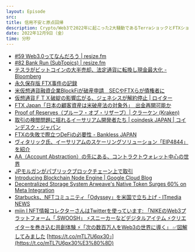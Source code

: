 ```yaml
---
layout: Episode
src: 
title: 信用不安と原点回帰
description: Crypto/Web3で2022年に起こった2大騒動であるTerraショックとFTXショックを振り返りつつ、2023年に向けて重要になりそうなトピックについてざっくり話しました。
date: 2022年12月9日（金）
time: 分秒
---
```


- [#59 Web3.0ってなんだろう | resize.fm](https://resize.fm/ep/59-what-is-web3)
- [#82 Bank Run (SubTopics) | resize.fm](https://resize.fm/ep/82-bank-run)
- [テスラがビットコインの大半売却、法定通貨に転換し現金最大化 - Bloomberg](https://www.bloomberg.co.jp/news/articles/2022-07-20/RFC6XQDWRGG001)
- [永久保存版 FTX事件の記録](https://blog.shidokamo.com/sbf-ftx-what-happened/)
- [米仮想通貨融資企業BlockFiが破産申請　SECやFTXらが債権者に](https://coinpost.jp/?p=411571)
- [仮想通貨ＦＴＸ破綻の影響広がる、ジェネシスが解約停止 | ロイター](https://jp.reuters.com/article/fintech-crypto-ftx-genesis-idJPKBN2S7072)
- [FTX Japan「日本の顧客資産は米破産法の対象外」　出金再開可能か](https://coinpost.jp/?p=412911)
- [Proof of Reserves（プルーフ・オブ・リザーブ）| クラーケン (Kraken)](https://www.kraken.com/ja-jp/proof-of-reserves)
- [取引の検閲問題に揺れるイーサリアム開発者たち | coindesk JAPAN | コインデスク・ジャパン](https://www.coindeskjapan.com/158395/)
- [FTXの失敗で際立つDeFiの必要性 - Bankless JAPAN](https://banklessjp.substack.com/p/ftxdefi)
- [ヴィタリック氏、イーサリアムのスケーリングソリューション「EIP4844」を紹介](https://coinpost.jp/?p=332025)
- [AA（Account Abstraction）の先にある、コントラクトウォレット中心の世界](https://zenn.dev/sivira/articles/d041f1ac44ca1e)
- [JPモルガンがパブリックブロックチェーン上で取引](https://banklessjp.substack.com/p/metanft#%C2%A7jp%E3%83%A2%E3%83%AB%E3%82%AB%E3%83%B3%E3%81%8B%E3%83%8F%E3%83%95%E3%83%AA%E3%83%83%E3%82%AF%E3%83%95%E3%83%AD%E3%83%83%E3%82%AF%E3%83%81%E3%82%A7%E3%83%BC%E3%83%B3%E4%B8%8A%E3%81%A6%E5%8F%96%E5%BC%95)
- [Introducing Blockchain Node Engine | Google Cloud Blog](https://cloud.google.com/blog/products/infrastructure-modernization/introducing-blockchain-node-engine?utm_source=facebook&utm_medium=unpaidsoc&utm_campaign=fy22q4-googlecloud-blog-finserv-in_feed-no-brand-global&utm_content=blockchain-node-engine&utm_term=-&hl=en)
- [Decentralized Storage System Arweave's Native Token Surges 60% on Meta Integration](https://www.coindesk.com/markets/2022/11/03/arweave-token-surges-60-on-meta-integration/)
- [Starbucks、NFTコミュニティ「Odyssey」を米国で立ち上げ - ITmedia NEWS](https://www.itmedia.co.jp/news/articles/2209/13/news124.html)
- [miin l NFT情報コレクターさんはTwitterを使っています: 「NIKEのWeb3プラットフォーム「.SWOOSH」 ⚡スニーカーなどデジタルアイテム ⚡クリエイターを巻き込む共創体験 ⚡「次の数百万人をWeb3の世界に導く」 ✅図解してみました](https://twitter.com/NftPinuts/status/1592728921937948673) [https://t.co/mTL7U6px30」](https://t.co/mTL7U6px30%E3%80%8D)
